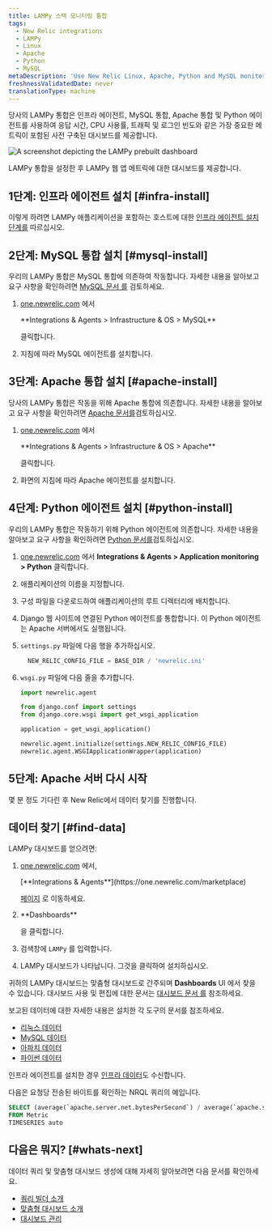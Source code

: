 ```yaml
---
title: LAMPy 스택 모니터링 통합
tags:
  - New Relic integrations
  - LAMPy
  - Linux
  - Apache
  - Python
  - MySQL
metaDescription: 'Use New Relic Linux, Apache, Python and MySQL monitoring to get a dashboard with metrics from your LAMPy application.'
freshnessValidatedDate: never
translationType: machine
---
```


당사의 LAMPy 통합은 인프라 에이전트, MySQL 통합, Apache 통합 및 Python 에이전트를 사용하여 응답 시간, CPU 사용률, 트래픽 및 로그인 빈도와 같은 가장 중요한 메트릭이 포함된 사전 구축된 대시보드를 제공합니다.

<img
  title="Lampy dashboard"
  alt="A screenshot depicting the LAMPy prebuilt dashboard"
  src="/images/infrastructure_screenshot-full_lampy-dashboard-1.webp"
/>

<figcaption>
  LAMPy 통합을 설정한 후 LAMPy 웹 앱 메트릭에 대한 대시보드를 제공합니다.
</figcaption>

## 1단계: 인프라 에이전트 설치 [#infra-install]

이렇게 하려면 LAMPy 애플리케이션을 포함하는 호스트에 대한 [인프라 에이전트 설치 단계를](/docs/infrastructure/install-infrastructure-agent/linux-installation/install-infrastructure-monitoring-agent-linux) 따르십시오.

## 2단계: MySQL 통합 설치 [#mysql-install]

우리의 LAMPy 통합은 MySQL 통합에 의존하여 작동합니다. 자세한 내용을 알아보고 요구 사항을 확인하려면 [MySQL 문서 를](/install/mysql/) 검토하세요.

1. [one.newrelic.com](https://one.newrelic.com) 에서

   <DNT>
     **Integrations & Agents > Infrastructure & OS > MySQL**
   </DNT>

   클릭합니다.

2. 지침에 따라 MySQL 에이전트를 설치합니다.

## 3단계: Apache 통합 설치 [#apache-install]

당사의 LAMPy 통합은 작동을 위해 Apache 통합에 의존합니다. 자세한 내용을 알아보고 요구 사항을 확인하려면 [Apache 문서를](/docs/infrastructure/host-integrations/host-integrations-list/apache-monitoring-integration/)검토하십시오.

1. [one.newrelic.com](https://one.newrelic.com) 에서

   <DNT>
     **Integrations & Agents > Infrastructure & OS > Apache**
   </DNT>

   클릭합니다.

2. 화면의 지침에 따라 Apache 에이전트를 설치합니다.

## 4단계: Python 에이전트 설치 [#python-install]

우리의 LAMPy 통합은 작동하기 위해 Python 에이전트에 의존합니다. 자세한 내용을 알아보고 요구 사항을 확인하려면 [Python 문서를](/docs/apm/agents/python-agent/getting-started/introduction-new-relic-python/)검토하십시오.

1. [one.newrelic.com](https://one.newrelic.com) 에서 <DNT>**Integrations & Agents > Application monitoring > Python**</DNT> 클릭합니다.

2. 애플리케이션의 이름을 지정합니다.

3. 구성 파일을 다운로드하여 애플리케이션의 루트 디렉터리에 배치합니다.

4. Django 웹 사이트에 연결된 Python 에이전트를 통합합니다. 이 Python 에이전트는 Apache 서버에서도 실행됩니다.

5. `settings.py` 파일에 다음 행을 추가하십시오.

   ```py
     NEW_RELIC_CONFIG_FILE = BASE_DIR / 'newrelic.ini'
   ```

6. `wsgi.py` 파일에 다음 줄을 추가합니다.

   ```py
   import newrelic.agent

   from django.conf import settings 
   from django.core.wsgi import get_wsgi_application

   application = get_wsgi_application()

   newrelic.agent.initialize(settings.NEW_RELIC_CONFIG_FILE)
   newrelic.agent.WSGIApplicationWrapper(application)

   ```

## 5단계: Apache 서버 다시 시작

몇 분 정도 기다린 후 New Relic에서 데이터 찾기를 진행합니다.

## 데이터 찾기 [#find-data]

LAMPy 대시보드를 얻으려면:

1. [one.newrelic.com](https://one.newrelic.com) 에서,

   <DNT>
     [**Integrations & Agents**](https://one.newrelic.com/marketplace)
   </DNT>

   [페이지](https://one.newrelic.com/marketplace) 로 이동하세요.

2. <DNT>
     **Dashboards**
   </DNT>

   을 클릭합니다.

3. 검색창에 `LAMPy` 를 입력합니다.

4. LAMPy 대시보드가 나타납니다. 그것을 클릭하여 설치하십시오.

귀하의 LAMPy 대시보드는 맞춤형 대시보드로 간주되며 <DNT>**Dashboards**</DNT> UI 에서 찾을 수 있습니다. 대시보드 사용 및 편집에 대한 문서는 [대시보드 문서 를](/docs/query-your-data/explore-query-data/dashboards/introduction-dashboards) 참조하세요.

보고된 데이터에 대한 자세한 내용은 설치한 각 도구의 문서를 참조하세요.

* [리눅스 데이터](/docs/infrastructure/install-infrastructure-agent/linux-installation/install-infrastructure-monitoring-agent-linux/)
* [MySQL 데이터](/install/mysql/#metrics)
* [아파치 데이터](/docs/infrastructure/host-integrations/host-integrations-list/apache-monitoring-integration/)
* [파이썬 데이터](/docs/apm/agents/python-agent/getting-started/introduction-new-relic-python/)

인프라 에이전트를 설치한 경우 [인프라 데이터](/docs/infrastructure/manage-your-data/data-instrumentation/default-infrastructure-monitoring-data/#infrastructure-events)도 수신합니다.

다음은 요청당 전송된 바이트를 확인하는 NRQL 쿼리의 예입니다.

```sql
SELECT (average(`apache.server.net.bytesPerSecond`) / average(`apache.server.net.requestsPerSecond`)) as 'Bytes sent per request' 
FROM Metric 
TIMESERIES auto
```

## 다음은 뭐지? [#whats-next]

데이터 쿼리 및 맞춤형 대시보드 생성에 대해 자세히 알아보려면 다음 문서를 확인하세요.

* [쿼리 빌더 소개](/docs/query-your-data/explore-query-data/query-builder/introduction-query-builder)
* [맞춤형 대시보드 소개](/docs/query-your-data/explore-query-data/dashboards/introduction-dashboards)
* [대시보드 관리](/docs/query-your-data/explore-query-data/dashboards/manage-your-dashboard)
